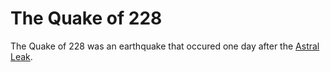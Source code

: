 = The Quake of 228 =

The Quake of 228 was an earthquake that occured one day after the [[Astral Leak]].


